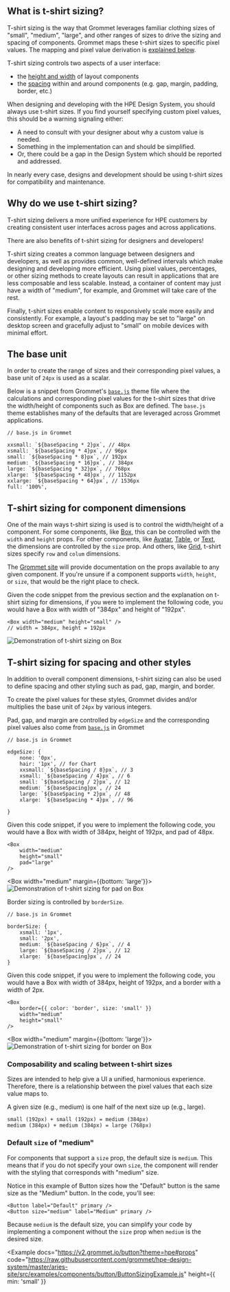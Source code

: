 
## What is t-shirt sizing?

T-shirt sizing is the way that Grommet leverages familiar clothing sizes of "small", "medium", "large", and other ranges of sizes to drive the sizing and spacing of components. Grommet maps these t-shirt sizes to specific pixel values. The mapping and pixel value derivation is [explained below](/foundation/tshirt-sizing#the-base-unit).

T-shirt sizing controls two aspects of a user interface: 
- the [height and width](/foundation/tshirt-sizing#t-shirt-sizing-for-component-dimensions) of layout components
- the [spacing](/foundation/tshirt-sizing#t-shirt-sizing-for-spacing-and-other-styles) within and around components (e.g. gap, margin, padding, border, etc.)

When designing and developing with the HPE Design System, you should always use t-shirt sizes. If you find yourself specifying custom pixel values, this should be a warning signaling either:
- A need to consult with your designer about why a custom value is needed. 
- Something in the implementation can and should be simplified.
- Or, there could be a gap in the Design System which should be reported and addressed.

In nearly every case, designs and development should be using t-shirt sizes for compatibility and maintenance.

## Why do we use t-shirt sizing?

T-shirt sizing delivers a more unified experience for HPE customers by creating consistent user interfaces across pages and across applications.

There are also benefits of t-shirt sizing for designers and developers!

T-shirt sizing creates a common language between designers and developers, as well as provides common, well-defined intervals which make designing and developing more efficient.
Using pixel values, percentages, or other sizing methods to create layouts can result in applications that are less composable and less scalable. Instead, a container of content may just have a width of "medium", for example, and Grommet will take care of the rest.

Finally, t-shirt sizes enable content to responsively scale more easily and consistently. For example, a layout's padding may be set to "large" on desktop screen and gracefully adjust to "small" on mobile devices with minimal effort.

## The base unit

In order to create the range of sizes and their corresponding pixel values, a base unit of `24px` is used as a scalar.

Below is a snippet from Grommet's [`base.js`](https://github.com/grommet/grommet/blob/master/src/js/themes/base.js) theme file where the calculations and corresponding pixel values for the t-shirt sizes that drive the width/height of components such as Box are defined. The `base.js` theme establishes many of the defaults that are leveraged across Grommet applications.

```
// base.js in Grommet

xxsmall: `${baseSpacing * 2}px`, // 48px
xsmall: `${baseSpacing * 4}px`, // 96px
small: `${baseSpacing * 8}px`, // 192px
medium: `${baseSpacing * 16}px`, // 384px
large: `${baseSpacing * 32}px`, // 768px
xlarge: `${baseSpacing * 48}px`, // 1152px
xxlarge: `${baseSpacing * 64}px`, // 1536px
full: '100%',
```

## T-shirt sizing for component dimensions

One of the main ways t-shirt sizing is used is to control the width/height of a component. For some components, like [Box](/components/box), this can be controlled with the `width` and `height` props. For other components, like [Avatar](https://v2.grommet.io/avatar?theme=hpe), [Table](/components/table), or [Text](/foundation/typography#text), the dimensions are controlled by the `size` prop. And others, like [Grid](/components/grid), t-shirt sizes specify `row` and `colum` dimensions.

The [Grommet site](https://v2.grommet.io/) will provide documentation on the props available to any given component. If you're unsure if a component supports `width`, `height`, or `size`, that would be the right place to check.

Given the code snippet from the previous section and the explanation on t-shirt sizing for dimensions, if you were to implement the following code, you would have a Box with width of "384px" and height of "192px".

```
<Box width="medium" height="small" />
// width = 384px, height = 192px
```

<Box width="large">
  <Image src="/box-sizing.png" alt="Demonstration of t-shirt sizing on Box" />
</Box>

## T-shirt sizing for spacing and other styles

In addition to overall component dimensions, t-shirt sizing can also be used to define spacing and other styling such as pad, gap, margin, and border.

To create the pixel values for these styles, Grommet divides and/or multiplies the base unit of `24px` by various integers.

Pad, gap, and margin are controlled by `edgeSize` and the corresponding pixel values also come from [`base.js`](https://github.com/grommet/grommet/blob/master/src/js/themes/base.js) in Grommet

```
// base.js in Grommet

edgeSize: {
    none: '0px',
    hair: '1px', // for Chart
    xxsmall: `${baseSpacing / 8}px`, // 3
    xsmall: `${baseSpacing / 4}px`, // 6
    small: `${baseSpacing / 2}px`, // 12
    medium: `${baseSpacing}px`, // 24
    large: `${baseSpacing * 2}px`, // 48
    xlarge: `${baseSpacing * 4}px`, // 96

}
```

Given this code snippet, if you were to implement the following code, you would have a Box with width of 384px, height of 192px, and pad of 48px.

```
<Box
    width="medium"
    height="small"
    pad="large"
/>
```

<Box width="medium" margin={{bottom: 'large'}}>
  <Image
    src="/edge-sizing.png"
    alt="Demonstration of t-shirt sizing for pad on Box"
  />
</Box>

Border sizing is controlled by `borderSize`.

```
// base.js in Grommet

borderSize: {
    xsmall: '1px',
    small: '2px',
    medium: `${baseSpacing / 6}px`, // 4
    large: `${baseSpacing / 2}px`, // 12
    xlarge: `${baseSpacing}px`, // 24
}
```

Given this code snippet, if you were to implement the following code, you would have a Box with width of 384px, height of 192px, and a border with a width of 2px.

```
<Box 
    border={{ color: 'border', size: 'small' }}
    width="medium"
    height="small" 
/>
```

<Box width="medium" margin={{bottom: 'large'}}>
  <Image
    src="/border-sizing.png"
    alt="Demonstration of t-shirt sizing for border on Box"
  />
</Box>

### Composability and scaling between t-shirt sizes

Sizes are intended to help give a UI a unified, harmonious experience. Therefore, there is a relationship between the pixel values that each size value maps to.

A given size (e.g., medium) is one half of the next size up (e.g., large).

```
small (192px) + small (192px) = medium (384px)
medium (384px) + medium (384px) = large (768px)
```

### Default `size` of "medium"

For components that support a `size` prop, the default size is `medium`. This means that if you do not specify your own `size`, the component will render with the styling that corresponds with "medium" size.

Notice in this example of Button sizes how the "Default" button is the same size as the "Medium" button. In the code, you'll see:

```
<Button label="Default" primary />
<Button size="medium" label="Medium" primary />
```

Because `medium` is the default size, you can simplify your code by implementing a component without the `size` prop when `medium` is the desired size.

<Example
  docs="https://v2.grommet.io/button?theme=hpe#props"
  code="https://raw.githubusercontent.com/grommet/hpe-design-system/master/aries-site/src/examples/components/button/ButtonSizingExample.js"
  height={{ min: 'small' }}
>
  <ButtonSizingExample />
</Example>
